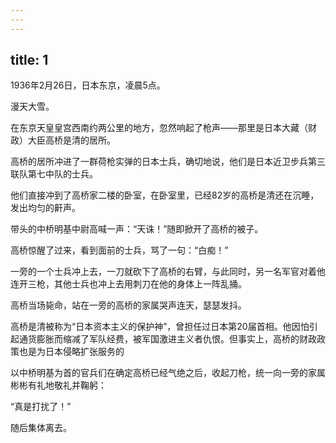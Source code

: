 ```yaml
---
---
---
```

title: 1
---



1936年2月26日，日本东京，凌晨5点。

漫天大雪。

在东京天皇皇宫西南约两公里的地方，忽然响起了枪声——那里是日本大藏（财政）大臣高桥是清的居所。

高桥的居所冲进了一群荷枪实弹的日本士兵，确切地说，他们是日本近卫步兵第三联队第七中队的士兵。

他们直接冲到了高桥家二楼的卧室，在卧室里，已经82岁的高桥是清还在沉睡，发出均匀的鼾声。

带头的中桥明基中尉高喊一声：“天诛！”随即掀开了高桥的被子。

高桥惊醒了过来，看到面前的士兵，骂了一句：“白痴！”

一旁的一个士兵冲上去，一刀就砍下了高桥的右臂，与此同时，另一名军官对着他连开三枪，其他士兵也冲上去用刺刀在他的身体上一阵乱捅。

高桥当场毙命，站在一旁的高桥的家属哭声连天，瑟瑟发抖。

高桥是清被称为“日本资本主义的保护神”，曾担任过日本第20届首相。他因怕引起通货膨胀而缩减了军队经费，被军国激进主义者仇恨。但事实上，高桥的财政政策也是为日本侵略扩张服务的



以中桥明基为首的官兵们在确定高桥已经气绝之后，收起刀枪，统一向一旁的家属彬彬有礼地敬礼并鞠躬：

“真是打扰了！”

随后集体离去。
